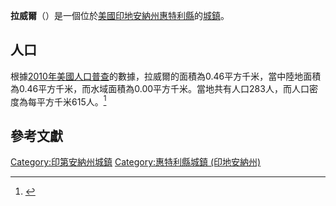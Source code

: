 {{noteTA
|G1=USState
|G2=地名
|G3=Unit
}}
{{Infobox settlement
|name            = 拉威爾
|native_name = Larwill
|settlement_type          = [[鎮|城鎮]]
|image_skyline            = Dr. Christopher Souder House in Larwill.jpg
|imagesize                = 250px
|image_map                = Whitley County Indiana Incorporated and Unincorporated areas Larwill Highlighted 1842282.svg
|mapsize                  = 250px
|subdivision_type         = [[世界政區索引|國家]]
|subdivision_type1        = [[美国州份|州份]]
|subdivision_type2        = [[印地安納州行政區劃|縣]]
|subdivision_name         = [[美国|美国]]
|subdivision_name1        = [[印地安納州|印地安納州]]
|subdivision_name2        = [[惠特利縣_(印地安納州)|惠特利縣]]
|elevation_ft             = 965
|elevation_m              = 294
|timezone                 = [[北美东部时区|CST]]
|area_total_km2           = 0.46
|area_land_km2            = 0.46
|area_water_km2           = 0.00
|area_total_sq_mi         = 
|area_land_sq_mi          = 
|area_water_sq_mi         = 
|population_as_of         = [[2010年美國人口普查|2010]]
|population_footnotes     = 
|population_total         = 283
|population_density_km2   = auto
|population_density_sq_mi = auto
|utc_offset               = -5
|coordinates              = {{coord|41|10|44|N|85|37|28|W|display=inline,title}}
| coor_pinpoint           = 
| coordinates_footnotes   = 
|timezone_DST             = EDT
|utc_offset_DST           = -4
|postal_code_type         = [[美國郵區編號|郵區編號]]
|postal_code              = 46764
|area_code                = {{link-en|电话区号260|Area code 260|260}}
|blank_name = [[地名信息系统|GNIS ID]]
|blank_info = 437635<ref name="GNIS">{{cite gnis|437635|Larwill}}</ref>
}}
'''拉威爾'''（{{lang-en|Larwill}}）是一個位於[[美國|美國]][[印地安納州|印地安納州]][[惠特利縣_(印地安納州)|惠特利縣]]的[[鎮|城鎮]]。

== 人口 ==
根據[[2010年美國人口普查|2010年美國人口普查]]的數據，拉威爾的面積為0.46平方千米，當中陸地面積為0.46平方千米，而水域面積為0.00平方千米。當地共有人口283人，而人口密度為每平方千米615人。<ref name="GR8">{{cite web|url=http://factfinder2.census.gov|publisher=[[美国人口调查局|美国人口调查局]]|accessdate=2011-05-14|title=American FactFinder|archive-date=2013-09-11|archive-url=https://web.archive.org/web/20130911234518/http://factfinder2.census.gov/|dead-url=no}}</ref>

== 參考文獻 ==
{{reflist}}
{{惠特利縣 (印地安納州)}}
{{Indiana-geo-stub}}
{{DEFAULTSORT:Larwill, Indiana}}
[[Category:印第安納州城鎮|Category:印第安納州城鎮]]
[[Category:惠特利縣城鎮_(印地安納州)|Category:惠特利縣城鎮 (印地安納州)]]